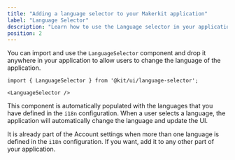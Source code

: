 ```yaml
---
title: "Adding a language selector to your Makerkit application"
label: "Language Selector"
description: "Learn how to use the Language selector in your application."
position: 2
---
```


You can import and use the `LanguageSelector` component and drop it anywhere in your application to allow users to change the language of the application.

```tsx
import { LanguageSelector } from '@kit/ui/language-selector';

<LanguageSelector />
```

This component is automatically populated with the languages that you have defined in the `i18n` configuration. When a user selects a language, the application will automatically change the language and update the UI.

It is already part of the Account settings when more than one language is defined in the `i18n` configuration. If you want, add it to any other part of your application.
